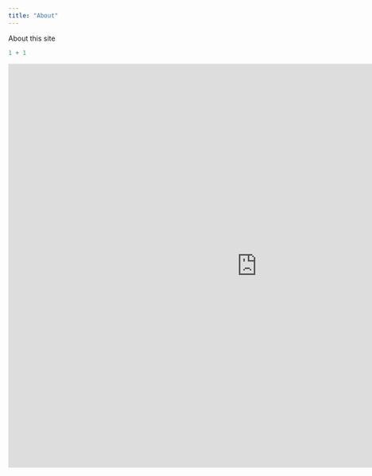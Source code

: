 ```yaml
---
title: "About"
---
```


About this site

```r
1 + 1
```


<iframe scrolling="no" title="เครื่องมือหมุน" src="https://www.geogebra.org/material/iframe/id/xnatps5x/width/1911/height/813/border/888888/sfsb/true/smb/false/stb/false/stbh/false/ai/false/asb/false/sri/true/rc/false/ld/false/sdz/true/ctl/false" width="1000px" height="813px"  style="border:0px;"> </iframe>